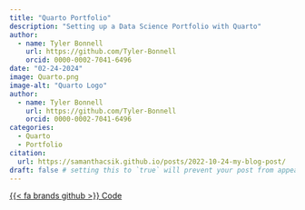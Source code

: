 ```yaml
---
title: "Quarto Portfolio"
description: "Setting up a Data Science Portfolio with Quarto"
author:
  - name: Tyler Bonnell
    url: https://github.com/Tyler-Bonnell
    orcid: 0000-0002-7041-6496
date: "02-24-2024"
image: Quarto.png
image-alt: "Quarto Logo"
author:
  - name: Tyler Bonnell
    url: https://github.com/Tyler-Bonnell
    orcid: 0000-0002-7041-6496
categories: 
  - Quarto
  - Portfolio
citation: 
  url: https://samanthacsik.github.io/posts/2022-10-24-my-blog-post/ 
draft: false # setting this to `true` will prevent your post from appearing on your listing page until you're ready!
---
```


<span class="listing-btn-group">
<a href="https://github.com/Tyler-Bonnell/tyler-bonnell-website" class="btn" role="button">{{< fa brands github >}} Code</a>
</span>
